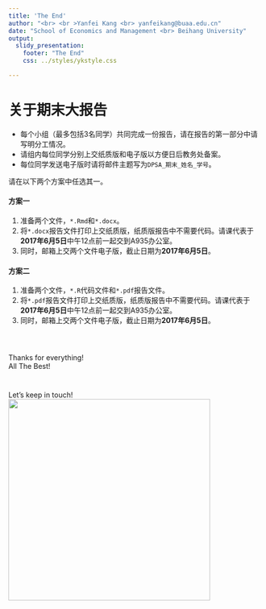 ```yaml
---
title: 'The End'
author: "<br> <br >Yanfei Kang <br> yanfeikang@buaa.edu.cn"
date: "School of Economics and Management <br> Beihang University"
output:
  slidy_presentation:
    footer: "The End"
    css: ../styles/ykstyle.css

---
```


# 关于期末大报告

- 每个小组（最多包括3名同学）共同完成一份报告，请在报告的第一部分中请写明分工情况。
- 请组内每位同学分别上交纸质版和电子版以方便日后教务处备案。
- 每位同学发送电子版时请将邮件主题写为`DPSA_期末_姓名_学号`。

请在以下两个方案中任选其一。

#### 方案一
1. 准备两个文件，`*.Rmd`和`*.docx`。
2. 将`*.docx`报告文件打印上交纸质版，纸质版报告中不需要代码。请课代表于**2017年6月5日**中午12点前一起交到A935办公室。
3. 同时，邮箱上交两个文件电子版，截止日期为**2017年6月5日**。

#### 方案二
1. 准备两个文件，`*.R`代码文件和`*.pdf`报告文件。
2. 将`*.pdf`报告文件打印上交纸质版，纸质版报告中不需要代码。请课代表于**2017年6月5日**中午12点前一起交到A935办公室。
3. 同时，邮箱上交两个文件电子版，截止日期为**2017年6月5日**。



# {.alert}
<br>
Thanks for everything!
<br>
All The Best!

# {.alert}
Let's keep in touch!
<br>
<img src="./wechat.png" width="400px" height="400px" />
